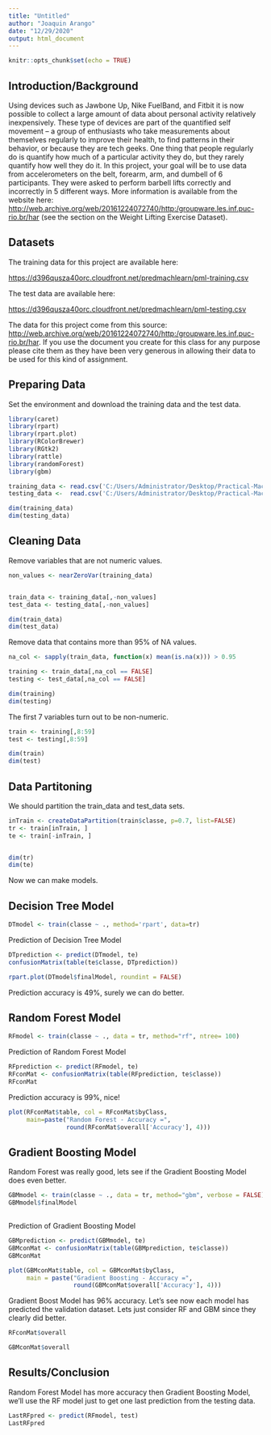 ```yaml
---
title: "Untitled"
author: "Joaquin Arango"
date: "12/29/2020"
output: html_document
---
```


```r
knitr::opts_chunk$set(echo = TRUE)
```

## Introduction/Background

Using devices such as Jawbone Up, Nike FuelBand, and Fitbit it is now possible to collect a large amount of data about personal activity relatively inexpensively. These type of devices are part of the quantified self movement – a group of enthusiasts who take measurements about themselves regularly to improve their health, to find patterns in their behavior, or because they are tech geeks. One thing that people regularly do is quantify how much of a particular activity they do, but they rarely quantify how well they do it. In this project, your goal will be to use data from accelerometers on the belt, forearm, arm, and dumbell of 6 participants. They were asked to perform barbell lifts correctly and incorrectly in 5 different ways. More information is available from the website here: <http://web.archive.org/web/20161224072740/http:/groupware.les.inf.puc-rio.br/har> (see the section on the Weight Lifting Exercise Dataset).


## Datasets

The training data for this project are available here:

<https://d396qusza40orc.cloudfront.net/predmachlearn/pml-training.csv>

The test data are available here:

<https://d396qusza40orc.cloudfront.net/predmachlearn/pml-testing.csv>

The data for this project come from this source: <http://web.archive.org/web/20161224072740/http:/groupware.les.inf.puc-rio.br/har>. If you use the document you create for this class for any purpose please cite them as they have been very generous in allowing their data to be used for this kind of assignment.

## Preparing Data

Set the environment and download the training data and the test data.


```r
library(caret)
library(rpart)
library(rpart.plot)
library(RColorBrewer)
library(RGtk2)
library(rattle)
library(randomForest)
library(gbm)

training_data <- read.csv('C:/Users/Administrator/Desktop/Practical-Machine-Learning-Week-4-Project/pml-training.csv')
testing_data <-  read.csv('C:/Users/Administrator/Desktop/Practical-Machine-Learning-Week-4-Project/pml-testing.csv')

dim(training_data)
dim(testing_data)
```

## Cleaning Data

Remove variables that are not numeric values.

```r
non_values <- nearZeroVar(training_data)


train_data <- training_data[,-non_values]
test_data <- testing_data[,-non_values]

dim(train_data)
dim(test_data)
```
Remove data that contains more than 95% of NA values.


```r
na_col <- sapply(train_data, function(x) mean(is.na(x))) > 0.95

training <- train_data[,na_col == FALSE]
testing <- test_data[,na_col == FALSE]

dim(training)
dim(testing)
```
The first 7 variables turn out to be non-numeric.

```r
train <- training[,8:59]
test <- testing[,8:59]

dim(train)
dim(test)
```

## Data Partitoning

We should partition the train_data and test_data sets.

```r
inTrain <- createDataPartition(train$classe, p=0.7, list=FALSE)
tr <- train[inTrain, ]
te <- train[-inTrain, ]


dim(tr)
dim(te)
```
Now we can make models.

## Decision Tree Model

```r
DTmodel <- train(classe ~ ., method='rpart', data=tr) 
```

Prediction of Decision Tree Model

```r
DTprediction <- predict(DTmodel, te)
confusionMatrix(table(te$classe, DTprediction))

```

```r
rpart.plot(DTmodel$finalModel, roundint = FALSE)

```

Prediction accuracy is 49%, surely we can do better.

## Random Forest Model

```r
RFmodel <- train(classe ~ ., data = tr, method="rf", ntree= 100)
```

Prediction of Random Forest Model

```r
RFprediction <- predict(RFmodel, te)
RFconMat <- confusionMatrix(table(RFprediction, te$classe))
RFconMat

```

Prediction accuracy is 99%, nice!

```r
plot(RFconMat$table, col = RFconMat$byClass,
     main=paste("Random Forest - Accuracy =",
                round(RFconMat$overall['Accuracy'], 4)))

```

## Gradient Boosting Model

Random Forest was really good, lets see if the Gradient Boosting Model does even better.

```r
GBMmodel <- train(classe ~ ., data = tr, method="gbm", verbose = FALSE)
GBMmodel$finalModel
                  
```

Prediction of Gradient Boosting Model

```r
GBMprediction <- predict(GBMmodel, te)
GBMconMat <- confusionMatrix(table(GBMprediction, te$classe))
GBMconMat
```
```r
plot(GBMconMat$table, col = GBMconMat$byClass,
     main = paste("Gradient Boosting - Accuracy =",
                  round(GBMconMat$overall['Accuracy'], 4)))
```


Gradient Boost Model has 96% accuracy. Let's see now each model has predicted the validation dataset. Lets just consider RF and GBM since they clearly did better.


```r
RFconMat$overall
```
```r
GBMconMat$overall
```

## Results/Conclusion

Random Forest Model has more accuracy then Gradient Boosting Model, we'll use the RF model just to get one last prediction from the testing data.

```r
LastRFpred <- predict(RFmodel, test)
LastRFpred
```























